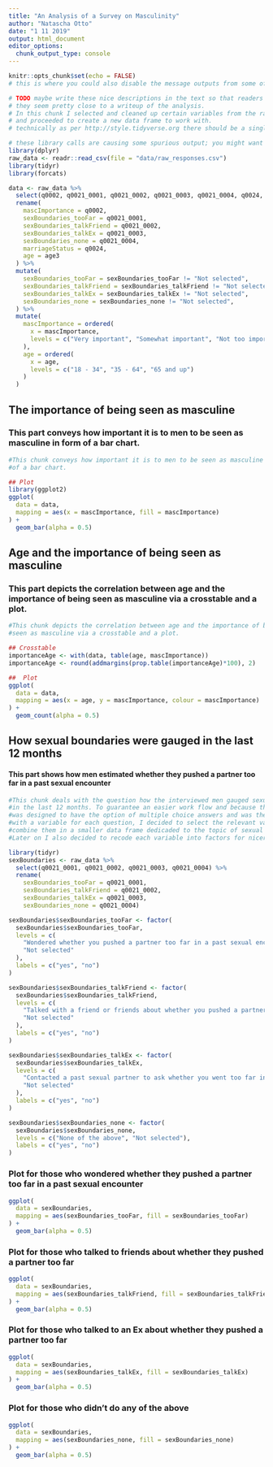 ```yaml
---
title: "An Analysis of a Survey on Masculinity"
author: "Natascha Otto"
date: "1 11 2019"
output: html_document
editor_options: 
  chunk_output_type: console
---
```


```r
knitr::opts_chunk$set(echo = FALSE)
# this is where you could also disable the message outputs from some of the below chunks
```


```r
# TODO maybe write these nice descriptions in the text so that readers can read them? 
# they seem pretty close to a writeup of the analysis.
# In this chunk I selected and cleaned up certain variables from the raw data set
# and proceeded to create a new data frame to work with.
# technically as per http://style.tidyverse.org there should be a single space after 3

# these library calls are causing some spurious output; you might want to place these calls in the above chunk and then silence that chunk
library(dplyr)
raw_data <- readr::read_csv(file = "data/raw_responses.csv")
library(tidyr)
library(forcats)

data <- raw_data %>%
  select(q0002, q0021_0001, q0021_0002, q0021_0003, q0021_0004, q0024, age3) %>%
  rename(
    mascImportance = q0002, 
    sexBoundaries_tooFar = q0021_0001, 
    sexBoundaries_talkFriend = q0021_0002, 
    sexBoundaries_talkEx = q0021_0003, 
    sexBoundaries_none = q0021_0004, 
    marriageStatus = q0024, 
    age = age3
  ) %>% 
  mutate(
    sexBoundaries_tooFar = sexBoundaries_tooFar != "Not selected",
    sexBoundaries_talkFriend = sexBoundaries_talkFriend != "Not selected",
    sexBoundaries_talkEx = sexBoundaries_talkEx != "Not selected",
    sexBoundaries_none = sexBoundaries_none != "Not selected",
  ) %>%
  mutate(
    mascImportance = ordered(
      x = mascImportance, 
      levels = c("Very important", "Somewhat important", "Not too important", "Not at all important", "No answer")
    ),
    age = ordered(
      x = age,
      levels = c("18 - 34", "35 - 64", "65 and up")
    )
  )
```


## The importance of being seen as masculine
### This part conveys how important it is to men to be seen as masculine in form of a bar chart.

```r
#This chunk conveys how important it is to men to be seen as masculine in form 
#of a bar chart.

## Plot
library(ggplot2)
ggplot(
  data = data, 
  mapping = aes(x = mascImportance, fill = mascImportance)
) + 
  geom_bar(alpha = 0.5)
```


## Age and the importance of being seen as masculine 
### This part depicts the correlation between age and the importance of being seen as masculine via a crosstable and a plot.

```r
#This chunk depicts the correlation between age and the importance of being 
#seen as masculine via a crosstable and a plot.

## Crosstable 
importanceAge <- with(data, table(age, mascImportance))
importanceAge <- round(addmargins(prop.table(importanceAge)*100), 2)

##  Plot
ggplot(
  data = data,
  mapping = aes(x = age, y = mascImportance, colour = mascImportance)
) + 
  geom_count(alpha = 0.5) 
```


## How sexual boundaries were gauged in the last 12 months 
#### This part shows how men estimated whether they pushed a partner too far in a past sexual encounter

```r
#This chunk deals with the question how the interviewed men gauged sexual boundaries
#in the last 12 months. To guarantee an easier work flow and because the question 
#was designed to have the option of multiple choice answers and was therefore depicted
#with a variable for each question, I decided to select the relevant variables and
#combine them in a smaller data frame dedicaded to the topic of sexual boundaries. 
#Later on I also decided to recode each variable into factors for nicer plots.

library(tidyr)
sexBoundaries <- raw_data %>%
  select(q0021_0001, q0021_0002, q0021_0003, q0021_0004) %>%
  rename(
    sexBoundaries_tooFar = q0021_0001, 
    sexBoundaries_talkFriend = q0021_0002, 
    sexBoundaries_talkEx = q0021_0003, 
    sexBoundaries_none = q0021_0004) 

sexBoundaries$sexBoundaries_tooFar <- factor(
  sexBoundaries$sexBoundaries_tooFar, 
  levels = c(
    "Wondered whether you pushed a partner too far in a past sexual encounter.", 
    "Not selected"
  ), 
  labels = c("yes", "no")
)

sexBoundaries$sexBoundaries_talkFriend <- factor(
  sexBoundaries$sexBoundaries_talkFriend, 
  levels = c(
    "Talked with a friend or friends about whether you pushed a partner too far.", 
    "Not selected"
  ), 
  labels = c("yes", "no")
)

sexBoundaries$sexBoundaries_talkEx <- factor(
  sexBoundaries$sexBoundaries_talkEx, 
  levels = c(
    "Contacted a past sexual partner to ask whether you went too far in any of you sexual encounters.",
    "Not selected"
  ), 
  labels = c("yes", "no")
)

sexBoundaries$sexBoundaries_none <- factor(
  sexBoundaries$sexBoundaries_none, 
  levels = c("None of the above", "Not selected"), 
  labels = c("yes", "no")
)
```

### Plot for those who wondered whether they pushed a partner too far in a past sexual encounter

```r
ggplot(
  data = sexBoundaries,
  mapping = aes(sexBoundaries_tooFar, fill = sexBoundaries_tooFar)
) + 
  geom_bar(alpha = 0.5)
```

### Plot for those who talked to friends about whether they pushed a partner too far

```r
ggplot(
  data = sexBoundaries,
  mapping = aes(sexBoundaries_talkFriend, fill = sexBoundaries_talkFriend)
) + 
  geom_bar(alpha = 0.5)
```

### Plot for those who talked to an Ex about whether they pushed a partner too far

```r
ggplot(
  data = sexBoundaries,
  mapping = aes(sexBoundaries_talkEx, fill = sexBoundaries_talkEx)
) + 
  geom_bar(alpha = 0.5)
```

### Plot for those who didn't do any of the above

```r
ggplot(
  data = sexBoundaries, 
  mapping = aes(sexBoundaries_none, fill = sexBoundaries_none)
) + 
  geom_bar(alpha = 0.5)
```

